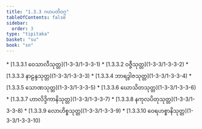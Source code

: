 ```yaml
---
title: "1.3.3 ဂဟပတိဝဂ္ဂ"
tableOfContents: false
sidebar:
  order: 3
type: "tipitaka"
basket: "su"
book: "sn"
---
```



<DynamicBreadcrumb />



<TableOfContents book="sn" section="1.3.3">
* [1.3.3.1 ဝေသာလီသုတ္တ](1-3-3/1-3-3-1)
* [1.3.3.2 ဝဇ္ဇီသုတ္တ](1-3-3/1-3-3-2)
* [1.3.3.3 နာဠန္ဒသုတ္တ](1-3-3/1-3-3-3)
* [1.3.3.4 ဘာရဒွါဇသုတ္တ](1-3-3/1-3-3-4)
* [1.3.3.5 သောဏသုတ္တ](1-3-3/1-3-3-5)
* [1.3.3.6 ဃောသိတသုတ္တ](1-3-3/1-3-3-6)
* [1.3.3.7 ဟာလိဒ္ဒိကာနိသုတ္တ](1-3-3/1-3-3-7)
* [1.3.3.8 နကုလပိတုသုတ္တ](1-3-3/1-3-3-8)
* [1.3.3.9 လောဟိစ္စသုတ္တ](1-3-3/1-3-3-9)
* [1.3.3.10 ဝေရဟစ္စာနိသုတ္တ](1-3-3/1-3-3-10)
</TableOfContents>